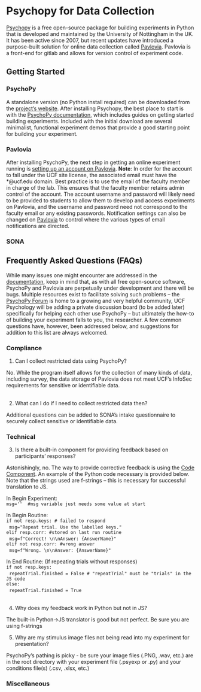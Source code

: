 # Psychopy for Data Collection {#psychopy}

[Psychopy](https://www.psychopy.org) is a free open-source package for building  experiments in Python that is developed and maintained by the University of Nottingham in the UK. It has been active since 2007, but recent updates have introduced a purpose-built solution for online data collection called [Pavlovia](https://pavlovia.org/#about). Pavlovia is a front-end for gitlab and allows for version control of experiment code. 

## Getting Started

### PsychoPy

A standalone version (no Python install required) can be downloaded from the [project's website](https://www.psychopy.org/download.html).  After installing Psychopy, the best place to start is with the [PsychoPy documentation](https://www.psychopy.org/documentation.html), which includes guides on getting started building experiments. Included with the initial download are several minimalist, functional experiment demos that provide a good starting point for building your experiment.

### Pavlovia

After installing PsychoPy, the next step in getting an online experiment running is [setting up an account on Pavlovia](https://gitlab.pavlovia.org/users/sign_in). **Note**: In order for the account to fall under the UCF site license,
the associated email must have the \*\@ucf.edu domain. Best practice is to use the email of the faculty member in charge of the lab. This ensures that the faculty member retains admin control of the account. The account username and password will likely need to be provided to students to allow them to develop and access experiments on Pavlovia, and the username and password need not correspond to the faculty email or any existing passwords. Notification settings can also be changed on [Pavlovia](https://gitlab.pavlovia.org/profile/emails) to control where the various types of email notifications are directed.  

### SONA


## Frequently Asked Questions (FAQs)

While many issues one might encounter are addressed in the [documentation](https://www.psychopy.org/documentation.html), keep in mind that, as with all free open-source software, PsychoPy and Pavlovia are perpetually under development and there will be bugs. Multiple resources exist to facilitate solving such problems -- the [PsychoPy Forum](https://discourse.psychopy.org/) is home to a growing and very helpful community, UCF Psychology 
will be adding a private discussion board (to be added later) specifically for helping each other use PsychoPy -- but ultimately the how-to of building your experiment falls to you, the researcher. A few common questions have, however, been addressed below, and suggestions for addition to this list are always welcomed.

### Compliance

(@) Can I collect restricted data using PsychoPy?

No. While the program itself allows for the collection of many kinds of data, including survey, the data storage of Pavlovia does not meet UCF's InfoSec requirements for sensitive or identifiable data.\
\

(@) What can I do if I need to collect restricted data then?

Additional questions can be added to SONA's intake questionnaire to securely collect sensitive or identifiable data.


### Technical

(@) Is there a built-in component for providing feedback based on participants' responses?

Astonishingly, no. The way to provide corrective feedback is using the [Code Component](https://www.psychopy.org/builder/components/code.html). An example of the Python code necessary is provided below. Note that the strings used are f-strings -- this is necessary for successful translation to JS. 

In Begin Experiment:  
`msg=''  #msg variable just needs some value at start`\

In Begin Routine:  
`if not resp.keys: # failed to respond`\
\         `msg="Repeat trial. Use the labelled keys."`\
`elif resp.corr: #stored on last run routine`\
\         `msg=f"Correct! \n\nAnswer: {AnswerName}"`\
`elif not resp.corr: #wrong answer`\
\        `msg=f"Wrong. \n\nAnswer: {AnswerName}"`\
    
    
In End Routine: (If repeating trials without responses)  
`if not resp.keys:`\
\         `repeatTrial.finished = False # "repeatTrial" must be "trials" in the JS code`\
`else:`\
\         `repeatTrial.finished = True`   
\

(@) Why does my feedback work in Python but not in JS? 

The built-in Python->JS translator is good but not perfect. Be sure you are using f-strings

(@) Why are my stimulus image files not being read into my experiment for presentation?

PsychoPy's pathing is picky - be sure your image files (.PNG, .wav, etc.) are in the root directory with your experiment file (.psyexp or .py) and your conditions file(s) (.csv, .xlsx, etc.)



### Miscellaneous
